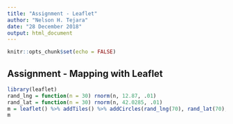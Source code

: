```yaml
---
title: "Assignment - Leaflet"
author: "Nelson H. Tejara"
date: "28 December 2018"
output: html_document
---
```


```r
knitr::opts_chunk$set(echo = FALSE)
```

## Assignment - Mapping with Leaflet

 
```r
library(leaflet)
rand_lng = function(n = 30) rnorm(n, 12.87, .01)
rand_lat = function(n = 30) rnorm(n, 42.0285, .01)
m = leaflet() %>% addTiles() %>% addCircles(rand_lng(70), rand_lat(70), radius = runif(40, 10, 100))
m
```

 